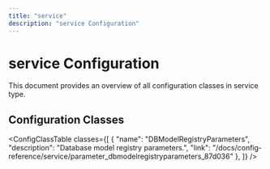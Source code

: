```yaml
---
title: "service"
description: "service Configuration"
---
```


# service Configuration

This document provides an overview of all configuration classes in service type.


## Configuration Classes

<ConfigClassTable classes={[
  {
    "name": "DBModelRegistryParameters",
    "description": "Database model registry parameters.",
    "link": "/docs/config-reference/service/parameter_dbmodelregistryparameters_87d036"
  },
]} />

